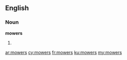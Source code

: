 ==English==

===Noun===
'''mowers'''

# {{plural of|mower}}

[[ar:mowers]]
[[cy:mowers]]
[[fr:mowers]]
[[ku:mowers]]
[[my:mowers]]